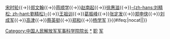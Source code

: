 {{Navbox
|name=中国人民解放军军事科学院院长
|title=[[中国人民解放军军事科学院]]院长
|list1=[[叶剑英]]{{→}}[[宋时轮]]{{→}}[[郑文翰]]{{→}}[[蒋顺学]]{{→}}[[赵南起]]{{→}}[[徐惠滋]]{{→}}[[刘精松|-{zh-hans:刘精松; zh-hant:劉精松}-]]{{→}}[[王祖训]]{{→}}[[葛振峰]]{{→}}[[张定发]]{{→}}[[郑申侠]]{{→}}[[刘成军 (解放军)|刘成军]]{{→}}[[高津]]{{→}}[[蔡英挺]]{{→}}[[郑和 (1958年)|郑和]]{{→}}[[杨学军]]
}}<includeonly>{{#ifeq:{{{1}}}|nocat||[[Category:中国人民解放军军事科学院院长]]}}</includeonly><noinclude>
[[Category:中国人民解放军军事科学院院长|*]]
[[Category:中国人民解放军人物导航模板|职]]
[[Category:前任继任模板|军]]
</noinclude>